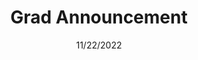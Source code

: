 ---
date: '11/22/2022'
color: '#F6F6FF'
title: 'Grad Announcement'
descr: 'To share the news of my recent graduation, I created a digital ceremony invitation.'
image: '/projects/GradAnnouncement/GradAnnouncement_Mockup.png'
github: 'https://github.com/arianadaris/grad-announcement'
external: 'https://grad.arianadaris.dev/'
tags: 
    - ReactJS
    - HTML/CSS 
    - Figma
---
